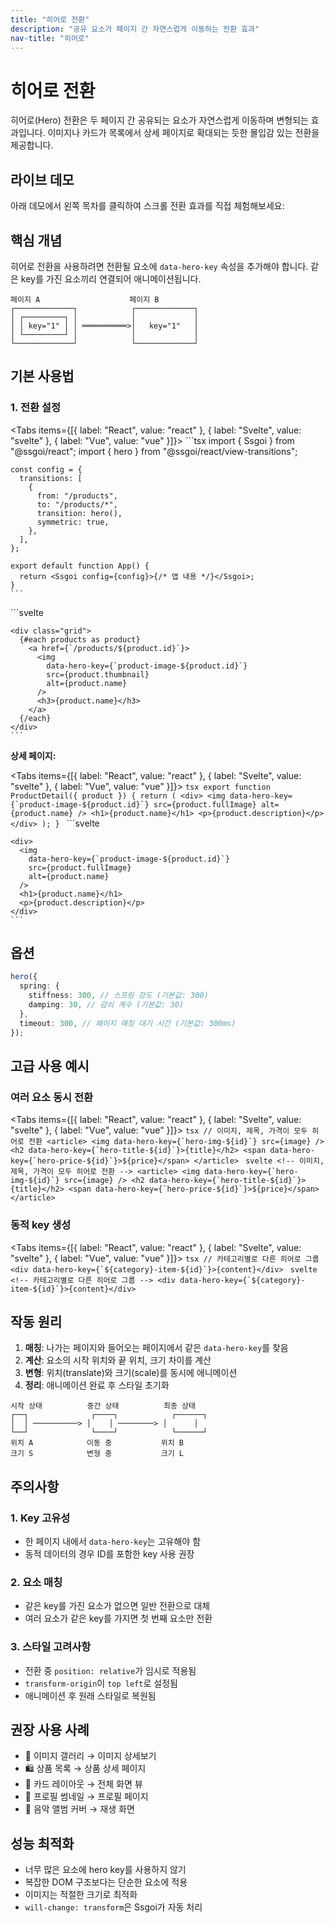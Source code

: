 ```yaml
---
title: "히어로 전환"
description: "공유 요소가 페이지 간 자연스럽게 이동하는 전환 효과"
nav-title: "히어로"
---
```


# 히어로 전환

히어로(Hero) 전환은 두 페이지 간 공유되는 요소가 자연스럽게 이동하며 변형되는 효과입니다. 이미지나 카드가 목록에서 상세 페이지로 확대되는 듯한 몰입감 있는 전환을 제공합니다.

## 라이브 데모

아래 데모에서 왼쪽 목차를 클릭하여 스크롤 전환 효과를 직접 체험해보세요:

<ViewTransitionDemo type="hero" />

## 핵심 개념

히어로 전환을 사용하려면 전환될 요소에 `data-hero-key` 속성을 추가해야 합니다. 같은 key를 가진 요소끼리 연결되어 애니메이션됩니다.

```
페이지 A                    페이지 B
┌─────────────┐            ┌─────────────┐
│ ┌─────────┐ │            │             │
│ │ key="1" │ │ ══════════>│   key="1"   │
│ └─────────┘ │            │             │
└─────────────┘            └─────────────┘
```

## 기본 사용법

### 1. 전환 설정

<Tabs items={[{ label: "React", value: "react" }, { label: "Svelte", value: "svelte" }, { label: "Vue", value: "vue" }]}>
  <TabPanel value="react">
    ```tsx
    import { Ssgoi } from "@ssgoi/react";
    import { hero } from "@ssgoi/react/view-transitions";

    const config = {
      transitions: [
        {
          from: "/products",
          to: "/products/*",
          transition: hero(),
          symmetric: true,
        },
      ],
    };

    export default function App() {
      return <Ssgoi config={config}>{/* 앱 내용 */}</Ssgoi>;
    }
    ```

  </TabPanel>
  <TabPanel value="svelte">
    ```svelte
    <script>
      import { Ssgoi } from "@ssgoi/svelte";
      import { hero } from "@ssgoi/svelte/view-transitions";

      const config = {
        transitions: [
          {
            from: "/products",
            to: "/products/*",
            transition: hero(),
            symmetric: true,
          },
        ],
      };
    </script>

    <Ssgoi {config}>
      <slot />
    </Ssgoi>
    ```

  </TabPanel>
</Tabs>

### 2. 요소에 key 추가

**목록 페이지:**

<Tabs items={[{ label: "React", value: "react" }, { label: "Svelte", value: "svelte" }, { label: "Vue", value: "vue" }]}>
  <TabPanel value="react">
    ```tsx
    export function ProductList() {
      return (
        <div className="grid">
          {products.map((product) => (
            <Link key={product.id} href={`/products/${product.id}`}>
              <img
                data-hero-key={`product-image-${product.id}`}
                src={product.thumbnail}
                alt={product.name}
              />
              <h3>{product.name}</h3>
            </Link>
          ))}
        </div>
      );
    }
    ```
  </TabPanel>
  <TabPanel value="svelte">
    ```svelte
    <script>
      export let products;
    </script>

    <div class="grid">
      {#each products as product}
        <a href={`/products/${product.id}`}>
          <img
            data-hero-key={`product-image-${product.id}`}
            src={product.thumbnail}
            alt={product.name}
          />
          <h3>{product.name}</h3>
        </a>
      {/each}
    </div>
    ```

  </TabPanel>
</Tabs>

**상세 페이지:**

<Tabs items={[{ label: "React", value: "react" }, { label: "Svelte", value: "svelte" }, { label: "Vue", value: "vue" }]}>
  <TabPanel value="react">
    ```tsx
    export function ProductDetail({ product }) {
      return (
        <div>
          <img
            data-hero-key={`product-image-${product.id}`}
            src={product.fullImage}
            alt={product.name}
          />
          <h1>{product.name}</h1>
          <p>{product.description}</p>
        </div>
      );
    }
    ```
  </TabPanel>
  <TabPanel value="svelte">
    ```svelte
    <script>
      export let product;
    </script>

    <div>
      <img
        data-hero-key={`product-image-${product.id}`}
        src={product.fullImage}
        alt={product.name}
      />
      <h1>{product.name}</h1>
      <p>{product.description}</p>
    </div>
    ```

  </TabPanel>
</Tabs>

## 옵션

```typescript
hero({
  spring: {
    stiffness: 300, // 스프링 강도 (기본값: 300)
    damping: 30, // 감쇠 계수 (기본값: 30)
  },
  timeout: 300, // 페이지 매칭 대기 시간 (기본값: 300ms)
});
```

## 고급 사용 예시

### 여러 요소 동시 전환

<Tabs items={[{ label: "React", value: "react" }, { label: "Svelte", value: "svelte" }, { label: "Vue", value: "vue" }]}>
  <TabPanel value="react">
    ```tsx
    // 이미지, 제목, 가격이 모두 히어로 전환
    <article>
      <img data-hero-key={`hero-img-${id}`} src={image} />
      <h2 data-hero-key={`hero-title-${id}`}>{title}</h2>
      <span data-hero-key={`hero-price-${id}`}>${price}</span>
    </article>
    ```
  </TabPanel>
  <TabPanel value="svelte">
    ```svelte
    <!-- 이미지, 제목, 가격이 모두 히어로 전환 -->
    <article>
      <img data-hero-key={`hero-img-${id}`} src={image} />
      <h2 data-hero-key={`hero-title-${id}`}>{title}</h2>
      <span data-hero-key={`hero-price-${id}`}>${price}</span>
    </article>
    ```
  </TabPanel>
</Tabs>

### 동적 key 생성

<Tabs items={[{ label: "React", value: "react" }, { label: "Svelte", value: "svelte" }, { label: "Vue", value: "vue" }]}>
  <TabPanel value="react">
    ```tsx
    // 카테고리별로 다른 히어로 그룹
    <div data-hero-key={`${category}-item-${id}`}>{content}</div>
    ```
  </TabPanel>
  <TabPanel value="svelte">
    ```svelte
    <!-- 카테고리별로 다른 히어로 그룹 -->
    <div data-hero-key={`${category}-item-${id}`}>{content}</div>
    ```
  </TabPanel>
</Tabs>

## 작동 원리

1. **매칭**: 나가는 페이지와 들어오는 페이지에서 같은 `data-hero-key`를 찾음
2. **계산**: 요소의 시작 위치와 끝 위치, 크기 차이를 계산
3. **변형**: 위치(translate)와 크기(scale)를 동시에 애니메이션
4. **정리**: 애니메이션 완료 후 스타일 초기화

```
시작 상태          중간 상태          최종 상태
┌──┐              ┌────┐            ┌──────┐
│  │ ──────────> │    │ ────────> │      │
└──┘              └────┘            └──────┘
위치 A            이동 중           위치 B
크기 S            변형 중           크기 L
```

## 주의사항

### 1. Key 고유성

- 한 페이지 내에서 `data-hero-key`는 고유해야 함
- 동적 데이터의 경우 ID를 포함한 key 사용 권장

### 2. 요소 매칭

- 같은 key를 가진 요소가 없으면 일반 전환으로 대체
- 여러 요소가 같은 key를 가지면 첫 번째 요소만 전환

### 3. 스타일 고려사항

- 전환 중 `position: relative`가 임시로 적용됨
- `transform-origin`이 `top left`로 설정됨
- 애니메이션 후 원래 스타일로 복원됨

## 권장 사용 사례

- 📸 이미지 갤러리 → 이미지 상세보기
- 🛍️ 상품 목록 → 상품 상세 페이지
- 📝 카드 레이아웃 → 전체 화면 뷰
- 👤 프로필 썸네일 → 프로필 페이지
- 🎵 음악 앨범 커버 → 재생 화면

## 성능 최적화

- 너무 많은 요소에 hero key를 사용하지 않기
- 복잡한 DOM 구조보다는 단순한 요소에 적용
- 이미지는 적절한 크기로 최적화
- `will-change: transform`은 Ssgoi가 자동 처리
